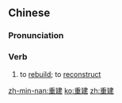 ==Chinese==
{{zh-forms}}

===Pronunciation===
{{zh-pron
|m=chóngjiàn
|c=cung4 gin3
|h=pfs=chhùng-kien
|mn=tiông-kiàn
|cat=v
}}

===Verb===
{{zh-verb}}

# to [[rebuild]]; to [[reconstruct]]
#: {{zh-x|災 後 '''重{chóng}建''' 必須 好鋼.用在.刀刃上。|When '''rebuilding''' after a disaster, one must put the resources where they count.}}

[[zh-min-nan:重建]]
[[ko:重建]]
[[zh:重建]]